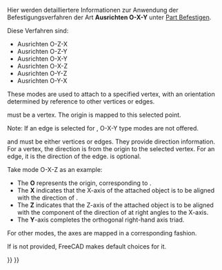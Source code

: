 <languages/>
Hier werden detailliertere Informationen zur Anwendung der Befestigungsverfahren der Art '''Ausrichten O-X-Y''' unter [[Part_EditAttachment/de|Part Befestigen]].

Diese Verfahren sind:
* Ausrichten O-Z-X
* Ausrichten O-Z-Y
* Ausrichten O-X-Y
* Ausrichten O-X-Z
* Ausrichten O-Y-Z
* Ausrichten O-Y-X

<div lang="en" dir="ltr" class="mw-content-ltr">
These modes are used to attach to a specified vertex, with an orientation determined by reference to other vertices or edges.
</div>

<div lang="en" dir="ltr" class="mw-content-ltr">
{{Button|Reference1}} must be a vertex. The origin is mapped to this selected point.
</div> 

<div lang="en" dir="ltr" class="mw-content-ltr">
Note: If an edge is selected for {{Button|Reference1}}, O-X-Y type modes are not offered.
</div>

<div lang="en" dir="ltr" class="mw-content-ltr">
{{Button|Reference2}} and {{Button|Reference3}} must be either vertices or edges. They provide direction information. For a vertex, the direction is from the origin to the selected vertex. For an edge, it is the direction of the edge. {{Button|Reference3}} is optional.
</div>

<div lang="en" dir="ltr" class="mw-content-ltr">
Take mode O-X-Z as an example:
*The '''O''' represents the origin, corresponding to {{Button|Reference1}}.
*The '''X''' indicates that the X-axis of the attached object is to be aligned with the direction of {{Button|Reference2}}.
*The '''Z''' indicates that the Z-axis of the attached object is to be aligned with the component of the direction of {{Button|Reference3}} at right angles to the X-axis.
*The '''Y'''-axis completes the orthogonal right-hand axis triad.
</div>

<div lang="en" dir="ltr" class="mw-content-ltr">
For other modes, the axes are mapped in a corresponding fashion.
</div>

<div lang="en" dir="ltr" class="mw-content-ltr">
If {{Button|Reference3}} is not provided, FreeCAD makes default choices for it.
</div>


{{Part_Tools_navi{{#translation:}}}}
{{Userdocnavi{{#translation:}}}}